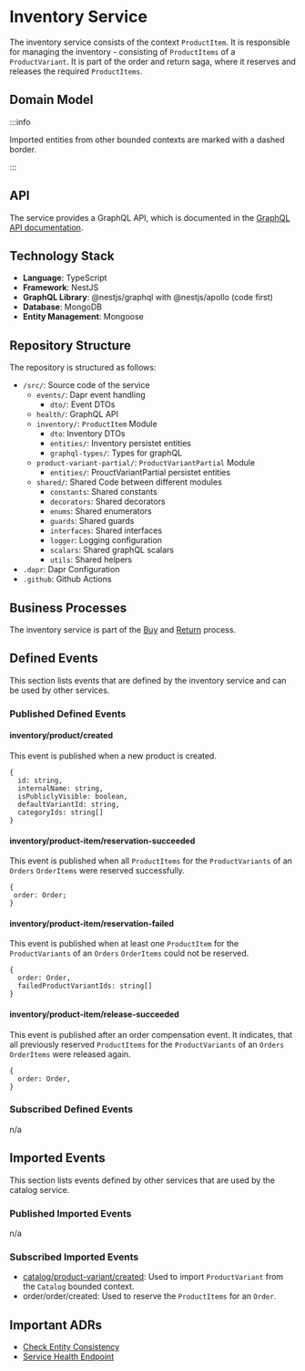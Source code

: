 
# Inventory Service

The inventory service consists of the context `ProductItem`.
It is responsible for managing the inventory - consisting of `ProductItems` of a `ProductVariant`. It is part of the order and return saga, where it reserves and releases the required `ProductItems`.

## Domain Model

<CustomImage path="/renderedDiagrams/inventoryDomainModel" width="1542.5" height="663.25" />

:::info

Imported entities from other bounded contexts are marked with a dashed border.

:::

## API

The service provides a GraphQL API, which is documented in the [GraphQL API documentation](/docs/graphql/inventory).

## Technology Stack

- **Language**: TypeScript
- **Framework**: NestJS
- **GraphQL Library**: @nestjs/graphql with @nestjs/apollo (code first)
- **Database**: MongoDB
- **Entity Management**: Mongoose

## Repository Structure

The repository is structured as follows:

<div className="repository-structure" >

- `/src/`: Source code of the service
  - `events/`: Dapr event handling
    - `dto/`: Event DTOs
  - `health/`: GraphQL API
  - `inventory/`: `ProductItem` Module
    - `dto`: Inventory DTOs
    - `entities/`: Inventory persistet entities
    - `graphql-types/`: Types for graphQL
  - `product-variant-partial/`: `ProductVariantPartial` Module
    - `entities/`: ProuctVariantPartial persistet entities
  - `shared/`: Shared Code between different modules
    - `constants`: Shared constants
    - `decorators`: Shared decorators
    - `enums`: Shared enumerators
    - `guards`: Shared guards
    - `interfaces`: Shared interfaces
    - `logger`: Logging configuration
    - `scalars`: Shared graphQL scalars
    - `utils`: Shared helpers
- `.dapr`: Dapr Configuration
- `.github`: Github Actions

</div>

## Business Processes

The inventory service is part of the [Buy](/docs/docs/dev-manuals/architecture/business-processes.md#buy-process) and [Return](/docs/docs/dev-manuals/architecture/business-processes.md#return-process) process.

## Defined Events

This section lists events that are defined by the inventory service and can be used by other services.

### Published Defined Events

#### inventory/product/created

This event is published when a new product is created.

```tsx
{
  id: string,
  internalName: string,
  isPubliclyVisible: boolean,
  defaultVariantId: string,
  categoryIds: string[]
}
```

#### inventory/product-item/reservation-succeeded

This event is published when all `ProductItems` for the `ProductVariants` of an `Orders` `OrderItems` were reserved successfully.

```tsx
{
 order: Order;
}
```

#### inventory/product-item/reservation-failed

This event is published when at least one `ProductItem` for the `ProductVariants` of an `Orders` `OrderItems` could not be reserved.

```tsx
{
  order: Order,
  failedProductVariantIds: string[]
}
```

#### inventory/product-item/release-succeeded

This event is published after an order compensation event. It indicates, that all previously reserved `ProductItems` for the `ProductVariants` of an `Orders` `OrderItems` were released again.

```tsx
{
  order: Order,
}
```

### Subscribed Defined Events

n/a

## Imported Events

This section lists events defined by other services that are used by the catalog service.

### Published Imported Events

n/a

### Subscribed Imported Events

- [catalog/product-variant/created](/docs/docs/dev-manuals/services/catalog#catalogproduct-variantcreated): Used to import `ProductVariant` from the `Catalog` bounded context.
- order/order/created: Used to reserve the `ProductItems` for an `Order`.

## Important ADRs

- [Check Entity Consistency](/docs/docs/dev-manuals/adr/check-entity-consistency)
- [Service Health Endpoint](/docs/docs/dev-manuals/adr/health-endpoint)
